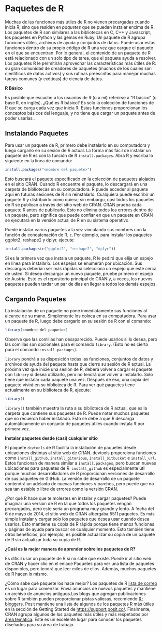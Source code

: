 # Paquetes de R {#packages2}

Muchas de las funciones más útiles de R no vienen precargadas cuando inicia R, sino que residen en *paquetes* que se pueden instalar encima de R. Los paquetes de R son similares a las bibliotecas en C, C++ y Javascript, los paquetes en Python y las gemas en Ruby. Un paquete de R agrupa funciones útiles, archivos de ayuda y conjuntos de datos. Puede usar estas funciones dentro de su propio código de R una vez que cargue el paquete en el que se encuentran. Por lo general, el contenido de un paquete de R está relacionado con un solo tipo de tarea, que el paquete ayuda a resolver. Los paquetes R le permitirán aprovechar las características más útiles de R: su gran comunidad de creadores de paquetes (muchos de los cuales son científicos de datos activos) y sus rutinas preescritas para manejar muchas tareas comunes (y exóticas) de ciencia de datos.

::: callout-tip
**R Básico**
  
Es posible que escuche a los usuarios de R (o a mí) referirse a "R básico" (o base R, en inglés). ¿Qué es R básico? Es solo la colección de funciones de R que se carga cada vez que inicia R. Estas funciones proporcionan los conceptos básicos del lenguaje, y no tiene que cargar un paquete antes de poder usarlas..
:::

## Instalando Paquetes

Para usar un paquete de R, primero debe instalarlo en su computadora y luego cargarlo en su sesión de R actual. La forma más fácil de instalar un paquete de R es con la función de R `install.packages`. Abra R y escriba lo siguiente en la línea de comando:

``` r
install.packages("<nombre del paquete>")
```

Esto buscará el paquete especificado en la colección de paquetes alojados en el sitio CRAN. Cuando R encuentre el paquete, lo descargará en una carpeta de bibliotecas en su computadora. R puede acceder al paquete aquí en futuras sesiones de R sin reinstalarlo. Cualquiera puede escribir un paquete R y distribuirlo como quiera; sin embargo, casi todos los paquetes de R se publican a través del sitio web de CRAN. CRAN prueba cada paquete R antes de publicarlo. Esto no elimina todos los errores dentro de un paquete, pero significa que puede confiar en que un paquete en CRAN se ejecutará en la versión actual de R en su sistema operativo.

Puede instalar varios paquetes a la vez vinculando sus nombres con la función de concatenación de R, `c`. Por ejemplo, para instalar los paquetes ggplot2, reshape2 y dplyr, ejecute:

``` r
install.packages(c("ggplot2", "reshape2", "dplyr"))
```

Si es la primera vez que instala un paquete, R le pedirá que elija un espejo en línea para instalarlo. Los espejos se enumeran por ubicación. Sus descargas deberían ser más rápidas si selecciona un espejo que esté cerca de usted. Si desea descargar un nuevo paquete, pruebe primero el espejo de Austria. Este es el repositorio principal de CRAN y, a veces, los nuevos paquetes pueden tardar un par de días en llegar a todos los demás espejos.

## Cargando Paquetes

La instalación de un paquete no pone inmediatamente sus funciones al alcance de su mano. Simplemente los coloca en su computadora. Para usar un paquete de R, luego debe cargarlo en su sesión de R con el comando:

``` r
library(<nombre del paquete>)
```

Observe que las comillas han desaparecido. Puede usarlos si lo desea, pero las comillas son opcionales para el comando `library`. (Esto no es cierto para el comando `install.packages`).

`library` pondrá a su disposición todas las funciones, conjuntos de datos y archivos de ayuda del paquete hasta que cierre su sesión de R actual. La próxima vez que inicie una sesión de R, deberá volver a cargar el paquete con `library` si desea utilizarlo, pero no tendrá que volver a instalarlo. Solo tiene que instalar cada paquete una vez. Después de eso, una copia del paquete vivirá en su biblioteca de R. Para ver qué paquetes tiene actualmente en su biblioteca de R, ejecute:

``` r
library()
```

`library()` también muestra la ruta a su biblioteca de R actual, que es la carpeta que contiene sus paquetes de R. Puede notar muchos paquetes que no recuerda haber instalado. Esto se debe a que R descarga automáticamente un conjunto de paquetes útiles cuando instala R por primera vez.

::: callout-tip
**Instalar paquetes desde (casi) cualquier sitio**
  
El paquete `devtools` de R facilita la instalación de paquetes desde ubicaciones distintas al sitio web de CRAN. devtools proporciona funciones como `install_github`, `install_gitorious`, `install_bitbucket` e `install_url`. Estos funcionan de manera similar a `install.packages`, pero buscan nuevas ubicaciones para paquetes de R. `install_github` es especialmente útil porque muchos desarrolladores de R proporcionan versiones de desarrollo de sus paquetes en GitHub. La versión de desarrollo de un paquete contendrá un adelanto de nuevas funciones y parches, pero puede que no sea tan estable o libre de errores como la versión CRAN.
:::

¿Por qué R hace que te molestes en instalar y cargar paquetes? Puede imaginar una versión de R en la que todos los paquetes vengan precargados, pero este sería un programa muy grande y lento. A fecha del 6 de mayo de 2014, el sitio web de CRAN albergaba 5511 paquetes. Es más simple instalar y cargar solo los paquetes que desea usar cuando desea usarlos. Esto mantiene su copia de R rápida porque tiene menos funciones y páginas de ayuda para buscar en cualquier momento. Esto también tiene otros beneficios, por ejemplo, es posible actualizar su copia de un paquete de R sin actualizar toda su copia de R.

::: callout-tip
**¿Cuál es la mejor manera de aprender sobre los paquetes de R?**

Es difícil usar un paquete de R si no sabe que existe. Puede ir al sitio web de CRAN y hacer clic en el enlace Paquetes para ver una lista de paquetes disponibles, pero tendrá que leer miles de ellos. Además, muchos paquetes de R hacen lo mismo. 

¿Cómo sabe qué paquete los hace mejor? Los paquetes de R [lista de correo](http://stat.ethz.ch/mailman/listinfo/r-packages) es un lugar para comenzar. Envía anuncios de nuevos paquetes y mantiene un archivo de anuncios antiguos.Los blogs que agregan publicaciones sobre R también pueden proporcionar pistas valiosas, recomiendo [R-bloggers](www.r-bloggers.com). Posit mantiene una lista de algunos de los paquetes R más útiles en la sección de Getting Started de [https://support.posit.co/](https://support.posit.co/). Finalmente, CRAN agrupa algunos de los paquetes más útiles y más respetados por [área temática](http://cran.r-project.org/web/views). Este es un excelente lugar para conocer los paquetes diseñados para su área de trabajo.
:::
